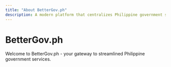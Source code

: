 ```yaml
---
title: "About BetterGov.ph"
description: A modern platform that centralizes Philippine government services and information, making them more accessible to citizens
---
```


# BetterGov.ph

Welcome to BetterGov.ph - your gateway to streamlined Philippine government services.